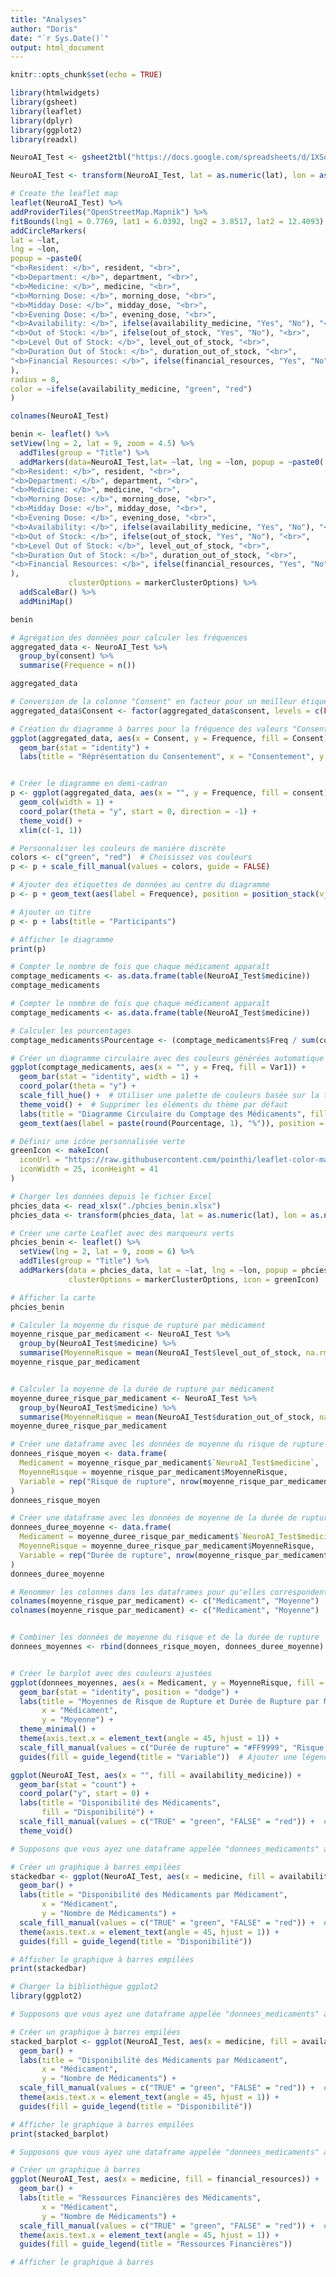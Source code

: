 ```yaml
---
title: "Analyses"
author: "Doris"
date: "`r Sys.Date()`"
output: html_document
---
```


```r
knitr::opts_chunk$set(echo = TRUE)
```

```r
library(htmlwidgets)
library(gsheet)
library(leaflet)
library(dplyr)
library(ggplot2)
library(readxl)
```

```r

NeuroAI_Test <- gsheet2tbl("https://docs.google.com/spreadsheets/d/1XSqjTqO4GRlp5Mq2IjdJQwq2n3X_imTMDL8l5UGq05M/edit?usp=sharing")

NeuroAI_Test <- transform(NeuroAI_Test, lat = as.numeric(lat), lon = as.numeric(lon))
```

```r

# Create the leaflet map
leaflet(NeuroAI_Test) %>%
addProviderTiles("OpenStreetMap.Mapnik") %>%
fitBounds(lng1 = 0.7769, lat1 = 6.0392, lng2 = 3.8517, lat2 = 12.4093) %>% # Bounds for Benin
addCircleMarkers(
lat = ~lat,
lng = ~lon,
popup = ~paste0(
"<b>Resident: </b>", resident, "<br>",
"<b>Department: </b>", department, "<br>",
"<b>Medicine: </b>", medicine, "<br>",
"<b>Morning Dose: </b>", morning_dose, "<br>",
"<b>Midday Dose: </b>", midday_dose, "<br>",
"<b>Evening Dose: </b>", evening_dose, "<br>",
"<b>Availability: </b>", ifelse(availability_medicine, "Yes", "No"), "<br>",
"<b>Out of Stock: </b>", ifelse(out_of_stock, "Yes", "No"), "<br>",
"<b>Level Out of Stock: </b>", level_out_of_stock, "<br>",
"<b>Duration Out of Stock: </b>", duration_out_of_stock, "<br>",
"<b>Financial Resources: </b>", ifelse(financial_resources, "Yes", "No")
),
radius = 8,
color = ~ifelse(availability_medicine, "green", "red")
)

```

```r
colnames(NeuroAI_Test)
```

```r


benin <- leaflet() %>% 
setView(lng = 2, lat = 9, zoom = 4.5) %>% 
  addTiles(group = "Title") %>%
  addMarkers(data=NeuroAI_Test,lat= ~lat, lng = ~lon, popup = ~paste0(
"<b>Resident: </b>", resident, "<br>",
"<b>Department: </b>", department, "<br>",
"<b>Medicine: </b>", medicine, "<br>",
"<b>Morning Dose: </b>", morning_dose, "<br>",
"<b>Midday Dose: </b>", midday_dose, "<br>",
"<b>Evening Dose: </b>", evening_dose, "<br>",
"<b>Availability: </b>", ifelse(availability_medicine, "Yes", "No"), "<br>",
"<b>Out of Stock: </b>", ifelse(out_of_stock, "Yes", "No"), "<br>",
"<b>Level Out of Stock: </b>", level_out_of_stock, "<br>",
"<b>Duration Out of Stock: </b>", duration_out_of_stock, "<br>",
"<b>Financial Resources: </b>", ifelse(financial_resources, "Yes", "No")
),
             clusterOptions = markerClusterOptions) %>%
  addScaleBar() %>%
  addMiniMap()

benin
```

```r

# Agrégation des données pour calculer les fréquences
aggregated_data <- NeuroAI_Test %>%
  group_by(consent) %>%
  summarise(Frequence = n())

aggregated_data

# Conversion de la colonne "Consent" en facteur pour un meilleur étiquetage
aggregated_data$Consent <- factor(aggregated_data$consent, levels = c(FALSE, TRUE), labels = c("Non", "Oui"))

# Création du diagramme à barres pour la fréquence des valeurs "Consent"
ggplot(aggregated_data, aes(x = Consent, y = Frequence, fill = Consent)) +
  geom_bar(stat = "identity") +
  labs(title = "Réprésentation du Consentement", x = "Consentement", y = "Fréquence")


# Créer le diagramme en demi-cadran
p <- ggplot(aggregated_data, aes(x = "", y = Frequence, fill = consent)) +
  geom_col(width = 1) +
  coord_polar(theta = "y", start = 0, direction = -1) +
  theme_void() +
  xlim(c(-1, 1))

# Personnaliser les couleurs de manière discrète
colors <- c("green", "red")  # Choisissez vos couleurs
p <- p + scale_fill_manual(values = colors, guide = FALSE)

# Ajouter des étiquettes de données au centre du diagramme
p <- p + geom_text(aes(label = Frequence), position = position_stack(vjust = 0.5), size = 6, color = "white")

# Ajouter un titre
p <- p + labs(title = "Participants")

# Afficher le diagramme
print(p)

```

```r
# Compter le nombre de fois que chaque médicament apparaît
comptage_medicaments <- as.data.frame(table(NeuroAI_Test$medicine))
comptage_medicaments
```

```r

# Compter le nombre de fois que chaque médicament apparaît
comptage_medicaments <- as.data.frame(table(NeuroAI_Test$medicine))

# Calculer les pourcentages
comptage_medicaments$Pourcentage <- (comptage_medicaments$Freq / sum(comptage_medicaments$Freq)) * 100

# Créer un diagramme circulaire avec des couleurs générées automatique
ggplot(comptage_medicaments, aes(x = "", y = Freq, fill = Var1)) +
  geom_bar(stat = "identity", width = 1) +
  coord_polar(theta = "y") +
  scale_fill_hue() +  # Utiliser une palette de couleurs basée sur la teinte
  theme_void() +  # Supprimer les éléments du thème par défaut
  labs(title = "Diagramme Circulaire du Comptage des Médicaments", fill = "Médicaments") +
  geom_text(aes(label = paste(round(Pourcentage, 1), "%")), position = position_stack(vjust = 0.5))  # Formater l'axe y en pourcentage

```

```r

# Définir une icône personnalisée verte
greenIcon <- makeIcon(
  iconUrl = "https://raw.githubusercontent.com/pointhi/leaflet-color-markers/master/img/marker-icon-green.png",
  iconWidth = 25, iconHeight = 41
)

# Charger les données depuis le fichier Excel
phcies_data <- read_xlsx("./phcies_benin.xlsx")
phcies_data <- transform(phcies_data, lat = as.numeric(lat), lon = as.numeric(lon))

# Créer une carte Leaflet avec des marqueurs verts
phcies_benin <- leaflet() %>% 
  setView(lng = 2, lat = 9, zoom = 6) %>% 
  addTiles(group = "Title") %>%
  addMarkers(data = phcies_data, lat = ~lat, lng = ~lon, popup = phcies_data$Name,
             clusterOptions = markerClusterOptions, icon = greenIcon)  # Utiliser l'icône personnalisée verte

# Afficher la carte
phcies_benin
```

```r

# Calculer la moyenne du risque de rupture par médicament
moyenne_risque_par_medicament <- NeuroAI_Test %>%
  group_by(NeuroAI_Test$medicine) %>%
  summarise(MoyenneRisque = mean(NeuroAI_Test$level_out_of_stock, na.rm = TRUE))
moyenne_risque_par_medicament


# Calculer la moyenne de la durée de rupture par médicament
moyenne_duree_risque_par_medicament <- NeuroAI_Test %>%
  group_by(NeuroAI_Test$medicine) %>%
  summarise(MoyenneRisque = mean(NeuroAI_Test$duration_out_of_stock, na.rm = TRUE))
moyenne_duree_risque_par_medicament

# Créer une dataframe avec les données de moyenne du risque de rupture
donnees_risque_moyen <- data.frame(
  Medicament = moyenne_risque_par_medicament$`NeuroAI_Test$medicine`,
  MoyenneRisque = moyenne_risque_par_medicament$MoyenneRisque,
  Variable = rep("Risque de rupture", nrow(moyenne_risque_par_medicament))
)
donnees_risque_moyen

# Créer une dataframe avec les données de moyenne de la durée de rupture
donnees_duree_moyenne <- data.frame(
  Medicament = moyenne_duree_risque_par_medicament$`NeuroAI_Test$medicine`,
  MoyenneRisque = moyenne_duree_risque_par_medicament$MoyenneRisque,
  Variable = rep("Durée de rupture", nrow(moyenne_risque_par_medicament))
)
donnees_duree_moyenne

# Renommer les colonnes dans les dataframes pour qu'elles correspondent
colnames(moyenne_risque_par_medicament) <- c("Medicament", "Moyenne")
colnames(moyenne_risque_par_medicament) <- c("Medicament", "Moyenne")


# Combiner les données de moyenne du risque et de la durée de rupture
donnees_moyennes <- rbind(donnees_risque_moyen, donnees_duree_moyenne)


# Créer le barplot avec des couleurs ajustées
ggplot(donnees_moyennes, aes(x = Medicament, y = MoyenneRisque, fill = Variable)) +
  geom_bar(stat = "identity", position = "dodge") +
  labs(title = "Moyennes de Risque de Rupture et Durée de Rupture par Médicament",
       x = "Médicament",
       y = "Moyenne") +
  theme_minimal() +
  theme(axis.text.x = element_text(angle = 45, hjust = 1)) +
  scale_fill_manual(values = c("Durée de rupture" = "#FF9999", "Risque de rupture" = "red")) +  # Rouge moins pur pour la durée de rupture
  guides(fill = guide_legend(title = "Variable"))  # Ajouter une légende pour expliquer les couleurs

```

```r

ggplot(NeuroAI_Test, aes(x = "", fill = availability_medicine)) +
  geom_bar(stat = "count") +
  coord_polar("y", start = 0) +
  labs(title = "Disponibilité des Médicaments",
       fill = "Disponibilité") +
  scale_fill_manual(values = c("TRUE" = "green", "FALSE" = "red")) +  # Couleurs pour TRUE et FALSE
  theme_void()

```

```r



# Supposons que vous ayez une dataframe appelée "donnees_medicaments" avec les colonnes "medicine" et "availability_medicine"

# Créer un graphique à barres empilées
stackedbar <- ggplot(NeuroAI_Test, aes(x = medicine, fill = availability_medicine)) +
  geom_bar() +
  labs(title = "Disponibilité des Médicaments par Médicament",
       x = "Médicament",
       y = "Nombre de Médicaments") +
  scale_fill_manual(values = c("TRUE" = "green", "FALSE" = "red")) +  # Couleurs pour TRUE et FALSE
  theme(axis.text.x = element_text(angle = 45, hjust = 1)) +
  guides(fill = guide_legend(title = "Disponibilité"))

# Afficher le graphique à barres empilées
print(stackedbar)


```

```r

# Charger la bibliothèque ggplot2
library(ggplot2)

# Supposons que vous ayez une dataframe appelée "donnees_medicaments" avec les colonnes "medicine" et "availability_medicine"

# Créer un graphique à barres empilées
stacked_barplot <- ggplot(NeuroAI_Test, aes(x = medicine, fill = availability_medicine)) +
  geom_bar() +
  labs(title = "Disponibilité des Médicaments par Médicament",
       x = "Médicament",
       y = "Nombre de Médicaments") +
  scale_fill_manual(values = c("TRUE" = "green", "FALSE" = "red")) +  # Couleurs pour TRUE et FALSE
  theme(axis.text.x = element_text(angle = 45, hjust = 1)) +
  guides(fill = guide_legend(title = "Disponibilité"))

# Afficher le graphique à barres empilées
print(stacked_barplot)


```

```r

# Supposons que vous ayez une dataframe appelée "donnees_medicaments" avec les colonnes "medicine" et "financial_resources"

# Créer un graphique à barres
ggplot(NeuroAI_Test, aes(x = medicine, fill = financial_resources)) +
  geom_bar() +
  labs(title = "Ressources Financières des Médicaments",
       x = "Médicament",
       y = "Nombre de Médicaments") +
  scale_fill_manual(values = c("TRUE" = "green", "FALSE" = "red")) +  # Couleurs pour TRUE et FALSE
  theme(axis.text.x = element_text(angle = 45, hjust = 1)) +
  guides(fill = guide_legend(title = "Ressources Financières"))

# Afficher le graphique à barres


```

